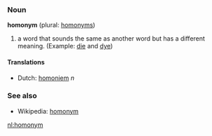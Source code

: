 ===Noun===
'''homonym''' (plural: [[homonyms]])

# a word that sounds the same as another word but has a different meaning. (Example: [[die]] and [[dye]])

==== Translations ====
*Dutch: [[homoniem]] ''n''

===See also===
*Wikipedia: [[w:homonym|homonym]]

[[nl:homonym]]